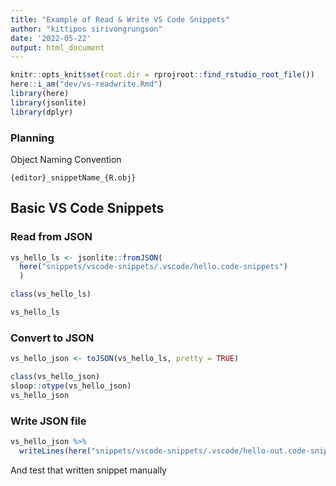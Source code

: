 ```yaml
---
title: "Example of Read & Write VS Code Snippets"
author: "kittipos sirivongrungson"
date: '2022-05-22'
output: html_document
---
```


```r
knitr::opts_knit$set(root.dir = rprojroot::find_rstudio_root_file())
here::i_am("dev/vs-readwrite.Rmd")
library(here)
library(jsonlite)
library(dplyr)
```

### Planning

Object Naming Convention

`{editor}_snippetName_{R.obj}`

## Basic VS Code Snippets

### Read from JSON

```r
vs_hello_ls <- jsonlite::fromJSON(
  here("snippets/vscode-snippets/.vscode/hello.code-snippets")
  )
```


```r
class(vs_hello_ls)

vs_hello_ls
```

### Convert to JSON

```r
vs_hello_json <- toJSON(vs_hello_ls, pretty = TRUE) 

class(vs_hello_json)
sloop::otype(vs_hello_json)
vs_hello_json
```

### Write JSON file

```r
vs_hello_json %>% 
  writeLines(here("snippets/vscode-snippets/.vscode/hello-out.code-snippets"))
```

And test that written snippet manually
